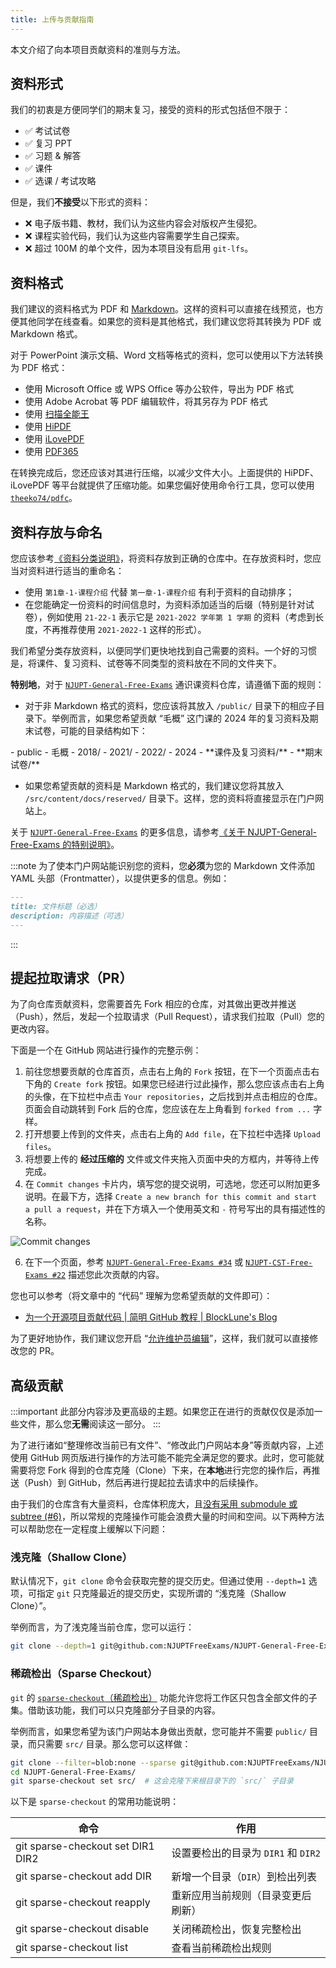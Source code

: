 ```yaml
---
title: 上传与贡献指南
---
```



本文介绍了向本项目贡献资料的准则与方法。

## 资料形式

我们的初衷是方便同学们的期末复习，接受的资料的形式包括但不限于：

- :white_check_mark: 考试试卷
- :white_check_mark: 复习 PPT
- :white_check_mark: 习题 & 解答
- :white_check_mark: 课件
- :white_check_mark: 选课 / 考试攻略

但是，我们**不接受**以下形式的资料：

- :x: 电子版书籍、教材，我们认为这些内容会对版权产生侵犯。
- :x: 课程实验代码，我们认为这些内容需要学生自己探索。
- :x: 超过 100M 的单个文件，因为本项目没有启用 `git-lfs`。

## 资料格式

我们建议的资料格式为 PDF 和 [Markdown](https://markdown.com.cn/)。这样的资料可以直接在线预览，也方便其他同学在线查看。如果您的资料是其他格式，我们建议您将其转换为 PDF 或 Markdown 格式。

对于 PowerPoint 演示文稿、Word 文档等格式的资料，您可以使用以下方法转换为 PDF 格式：

- 使用 Microsoft Office 或 WPS Office 等办公软件，导出为 PDF 格式
- 使用 Adobe Acrobat 等 PDF 编辑软件，将其另存为 PDF 格式
- 使用 [扫描全能王](https://www.camscanner.com/)
- 使用 [HiPDF](https://www.hipdf.cn/)
- 使用 [iLovePDF](https://www.ilovepdf.com/)
- 使用 [PDF365](https://www.pdf365.cn/)

在转换完成后，您还应该对其进行压缩，以减少文件大小。上面提供的 HiPDF、iLovePDF 等平台就提供了压缩功能。如果您偏好使用命令行工具，您可以使用 [`theeko74/pdfc`](https://github.com/theeko74/pdfc)。

## 资料存放与命名

您应该参考[《资料分类说明》](/guides/categories)，将资料存放到正确的仓库中。在存放资料时，您应当对资料进行适当的重命名：

- 使用 `第1章-1-课程介绍` 代替 `第一章-1-课程介绍` 有利于资料的自动排序；
- 在您能确定一份资料的时间信息时，为资料添加适当的后缀（特别是针对试卷），例如使用 `21-22-1` 表示它是 `2021-2022 学年第 1 学期` 的资料（考虑到长度，不再推荐使用 `2021-2022-1` 这样的形式）。

我们希望分类存放资料，以便同学们更快地找到自己需要的资料。一个好的习惯是，将课件、复习资料、试卷等不同类型的资料放在不同的文件夹下。

**特别地**，对于 [`NJUPT-General-Free-Exams`](https://github.com/NJUPTFreeExams/NJUPT-General-Free-Exams) 通识课资料仓库，请遵循下面的规则：

- 对于非 Markdown 格式的资料，您应该将其放入 `/public/` 目录下的相应子目录下。举例而言，如果您希望贡献 “毛概” 这门课的 2024 年的复习资料及期末试卷，可能的目录结构如下：

<FileTree>
- public
  - 毛概
    - 2018/
    - 2021/
    - 2022/
    - 2024
      - **课件及复习资料/**
      - **期末试卷/**
</FileTree>

- 如果您希望贡献的资料是 Markdown 格式的，我们建议您将其放入 `/src/content/docs/reserved/` 目录下。这样，您的资料将直接显示在门户网站上。

关于 [`NJUPT-General-Free-Exams`](https://github.com/NJUPTFreeExams/NJUPT-General-Free-Exams) 的更多信息，请参考[《关于 NJUPT-General-Free-Exams 的特别说明》](/guides/about-general)。

:::note
为了使本门户网站能识别您的资料，您**必须**为您的 Markdown 文件添加 YAML 头部（Frontmatter），以提供更多的信息。例如：

```markdown
---
title: 文件标题（必选）
description: 内容描述（可选）
---
```

:::

## 提起拉取请求（PR）

为了向仓库贡献资料，您需要首先 Fork 相应的仓库，对其做出更改并推送（Push），然后，发起一个拉取请求（Pull Request），请求我们拉取（Pull）您的更改内容。

下面是一个在 GitHub 网站进行操作的完整示例：

1. 前往您想要贡献的仓库首页，点击右上角的 `Fork` 按钮，在下一个页面点击右下角的 `Create fork` 按钮。如果您已经进行过此操作，那么您应该点击右上角的头像，在下拉栏中点击 `Your repositories`，之后找到并点击相应的仓库。页面会自动跳转到 Fork 后的仓库，您应该在左上角看到 `forked from ...` 字样。
2. 打开想要上传到的文件夹，点击右上角的 `Add file`，在下拉栏中选择 `Upload files`。
3. 将想要上传的 **经过压缩的** 文件或文件夹拖入页面中央的方框内，并等待上传完成。
4. 在 `Commit changes` 卡片内，填写您的提交说明，可选地，您还可以附加更多说明。在最下方，选择 `Create a new branch for this commit and start a pull a request`，并在下方填入一个使用英文和 `-` 符号写出的具有描述性的名称。

![Commit changes](../../../assets/commit-changes.webp)

6. 在下一个页面，参考 [`NJUPT-General-Free-Exams #34`](https://github.com/NJUPTFreeExams/NJUPT-General-Free-Exams/pull/34) 或 [`NJUPT-CST-Free-Exams #22`](https://github.com/NJUPTFreeExams/NJUPT-CST-Free-Exams/pull/22) 描述您此次贡献的内容。

您也可以参考（将文章中的 “代码” 理解为您希望贡献的文件即可）：

- [为一个开源项目贡献代码 | 简明 GitHub 教程 | BlockLune's Blog](https://blocklune.cc/zh/posts/simple-github-tutorial/#%E4%B8%BA%E4%B8%80%E4%B8%AA%E5%BC%80%E6%BA%90%E9%A1%B9%E7%9B%AE%E8%B4%A1%E7%8C%AE%E4%BB%A3%E7%A0%81)

为了更好地协作，我们建议您开启 “[允许维护员编辑](https://docs.github.com/zh/pull-requests/collaborating-with-pull-requests/working-with-forks/allowing-changes-to-a-pull-request-branch-created-from-a-fork)”，这样，我们就可以直接修改您的 PR。

## 高级贡献

:::important
此部分内容涉及更高级的主题。如果您正在进行的贡献仅仅是添加一些文件，那么您**无需**阅读这一部分。
:::

为了进行诸如“整理修改当前已有文件”、“修改此门户网站本身”等贡献内容，上述使用 GitHub 网页版进行操作的方法可能不能完全满足您的要求。此时，您可能就需要将您 Fork 得到的仓库克隆（Clone）下来，在**本地**进行完您的操作后，再推送（Push）到 GitHub，然后再进行提起拉去请求中的后续操作。

由于我们的仓库含有大量资料，仓库体积庞大，且[没有采用 submodule 或 subtree (#6)](https://github.com/NJUPTFreeExams/NJUPT-General-Free-Exams/issues/6)，所以常规的克隆操作可能会浪费大量的时间和空间。以下两种方法可以帮助您在一定程度上缓解以下问题：

### 浅克隆（Shallow Clone）

默认情况下，`git clone` 命令会获取完整的提交历史。但通过使用 `--depth=1` 选项，可指定 `git` 只克隆最近的提交历史，实现所谓的 “浅克隆（Shallow Clone）”。

举例而言，为了浅克隆当前仓库，您可以运行：

```bash
git clone --depth=1 git@github.com:NJUPTFreeExams/NJUPT-General-Free-Exams.git
```

### 稀疏检出（Sparse Checkout）

`git` 的 [`sparse-checkout`（稀疏检出）](https://git-scm.com/docs/git-sparse-checkout) 功能允许您将工作区只包含全部文件的子集。借助该功能，我们可以只克隆部分子目录的内容。

举例而言，如果您希望为该门户网站本身做出贡献，您可能并不需要 `public/` 目录，而只需要 `src/` 目录。那么您可以这样做：

```bash
git clone --filter=blob:none --sparse git@github.com:NJUPTFreeExams/NJUPT-General-Free-Exams.git  # 这会克隆下来根目录中的所有文件，但不包括子目录
cd NJUPT-General-Free-Exams/
git sparse-checkout set src/  # 这会克隆下来根目录下的 `src/` 子目录
```

以下是 `sparse-checkout` 的常用功能说明：

| 命令                              | 作用                                |
| --------------------------------- | ----------------------------------- |
| git sparse-checkout set DIR1 DIR2 | 设置要检出的目录为 `DIR1` 和 `DIR2` |
| git sparse-checkout add DIR       | 新增一个目录（`DIR`）到检出列表     |
| git sparse-checkout reapply       | 重新应用当前规则（目录变更后刷新）  |
| git sparse-checkout disable       | 关闭稀疏检出，恢复完整检出          |
| git sparse-checkout list          | 查看当前稀疏检出规则                |
